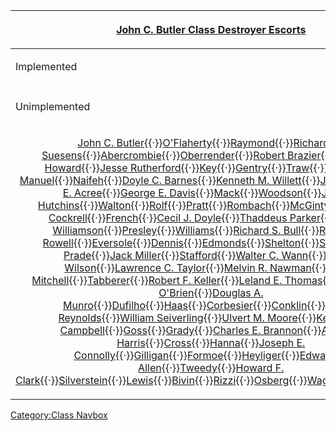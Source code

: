 {| class="mw-collapsible mw-collapsed wikitable" align=center
! [[:Category:John C. Butler Class|John C. Butler Class Destroyer Escorts]]
|-
! Implemented
|-
| align=center | {{ShipLink|Samuel B. Roberts}}
|-
! Unimplemented
|-
| align=center | [[wikipedia:USS John C. Butler (DE-339)|John C. Butler]]{{·}}[[wikipedia:USS O'Flaherty (DE-340)|O'Flaherty]]{{·}}[[wikipedia:USS Raymond (DE-341)|Raymond]]{{·}}[[wikipedia:USS Richard W. Suesens (DE-342)|Richard W. Suesens]]{{·}}[[wikipedia:USS Abercrombie (DE-343)|Abercrombie]]{{·}}[[wikipedia:USS Oberrender (DE-344)|Oberrender]]{{·}}[[wikipedia:USS Robert Brazier (DE-345)|Robert Brazier]]{{·}}[[wikipedia:USS Edwin A. Howard (DE-346)|Edwin A. Howard]]{{·}}[[wikipedia:USS Jesse Rutherford (DE-347)|Jesse Rutherford]]{{·}}[[wikipedia:USS Key (DE-348)|Key]]{{·}}[[wikipedia:USS Gentry (DE-349)|Gentry]]{{·}}[[wikipedia:USS Traw (DE-350)|Traw]]{{·}}[[wikipedia:USS Maurice J. Manuel (DE-351)|Maurice J. Manuel]]{{·}}[[wikipedia:USS Naifeh (DE-352)|Naifeh]]{{·}}[[wikipedia:USS Doyle C. Barnes (DE-353)|Doyle C. Barnes]]{{·}}[[wikipedia:USS Kenneth M. Willett (DE-354)|Kenneth M. Willett]]{{·}}[[wikipedia:USS Jaccard (DE-355)|Jaccard]]{{·}}[[wikipedia:USS Lloyd E. Acree (DE-356)|Lloyd E. Acree]]{{·}}[[wikipedia:USS George E. Davis (DE-357)|George E. Davis]]{{·}}[[wikipedia:USS Mack (DE-358)|Mack]]{{·}}[[wikipedia:USS Woodson (DE-359)|Woodson]]{{·}}[[wikipedia:USS Johnnie Hutchins (DE-360)|Johnnie Hutchins]]{{·}}[[wikipedia:USS Walton (DE-361)|Walton]]{{·}}[[wikipedia:USS Rolf (DE-362)|Rolf]]{{·}}[[wikipedia:USS Pratt (DE-363)|Pratt]]{{·}}[[wikipedia:USS Rombach (DE-364)|Rombach]]{{·}}[[wikipedia:USS McGinty (DE-365)|McGinty]]{{·}}[[wikipedia:USS Alvin C. Cockrell (DE-366)|Alvin C. Cockrell]]{{·}}[[wikipedia:USS French (DE-367)|French]]{{·}}[[wikipedia:USS Cecil J. Doyle (DE-368)|Cecil J. Doyle]]{{·}}[[wikipedia:USS Thaddeus Parker (DE-369)|Thaddeus Parker]]{{·}}[[wikipedia:USS John L. Williamson (DE-370)|John L. Williamson]]{{·}}[[wikipedia:USS Presley (DE-371)|Presley]]{{·}}[[wikipedia:USS Williams (DE-372)|Williams]]{{·}}[[wikipedia:USS Richard S. Bull (DE-402)|Richard S. Bull]]{{·}}[[wikipedia:USS Richard M. Rowell (DE-403)|Richard M. Rowell]]{{·}}[[wikipedia:USS Eversole (DE-404)|Eversole]]{{·}}[[wikipedia:USS Dennis (DE-405)|Dennis]]{{·}}[[wikipedia:USS Edmonds (DE-406)|Edmonds]]{{·}}[[wikipedia:USS Shelton (DE-407)|Shelton]]{{·}}[[wikipedia:USS Straus (DE-408)|Straus]]{{·}}[[wikipedia:USS La Prade (DE-409)|La Prade]]{{·}}[[wikipedia:USS Jack Miller (DE-410)|Jack Miller]]{{·}}[[wikipedia:USS Stafford (DE-411)|Stafford]]{{·}}[[wikipedia:USS Walter C. Wann (DE-412)|Walter C. Wann]]{{·}}[[wikipedia:USS Le Ray Wilson (DE-414)|Le Ray Wilson]]{{·}}[[wikipedia:USS Lawrence C. Taylor (DE-415)|Lawrence C. Taylor]]{{·}}[[wikipedia:USS Melvin R. Nawman (DE-416)|Melvin R. Nawman]]{{·}}[[wikipedia:USS Oliver Mitchell (DE-417)|Oliver Mitchell]]{{·}}[[wikipedia:USS Tabberer (DE-418)|Tabberer]]{{·}}[[wikipedia:USS Robert F. Keller (DE-419)|Robert F. Keller]]{{·}}[[wikipedia:USS Leland E. Thomas (DE-420)|Leland E. Thomas]]{{·}}[[wikipedia:USS Chester T. O'Brien (DE-421)|Chester T. O'Brien]]{{·}}[[wikipedia:USS Douglas A. Munro (DE-422)|Douglas A. Munro]]{{·}}[[wikipedia:USS Dufilho (DE-423)|Dufilho]]{{·}}[[wikipedia:USS Haas (DE-424)|Haas]]{{·}}[[wikipedia:USS Corbesier (DE-438)|Corbesier]]{{·}}[[wikipedia:USS Conklin (DE-439)|Conklin]]{{·}}[[wikipedia:USS McCoy Reynolds (DE-440)|McCoy Reynolds]]{{·}}[[wikipedia:USS William Seiverling (DE-441)|William Seiverling]]{{·}}[[wikipedia:USS Ulvert M. Moore (DE-442)|Ulvert M. Moore]]{{·}}[[wikipedia:USS Kendall C. Campbell (DE-443)|Kendall C. Campbell]]{{·}}[[wikipedia:USS Goss (DE-444)|Goss]]{{·}}[[wikipedia:USS Grady (DE-445)|Grady]]{{·}}[[wikipedia:USS Charles E. Brannon (DE-446)|Charles E. Brannon]]{{·}}[[wikipedia:USS Albert T. Harris (DE-447)|Albert T. Harris]]{{·}}[[wikipedia:USS Cross (DE-448)|Cross]]{{·}}[[wikipedia:USS Hanna (DE-449)|Hanna]]{{·}}[[wikipedia:USS Joseph E. Connolly (DE-450)|Joseph E. Connolly]]{{·}}[[wikipedia:USS Gilligan (DE-508)|Gilligan]]{{·}}[[wikipedia:USS Formoe (DE-509)|Formoe]]{{·}}[[wikipedia:USS Heyliger (DE-510)|Heyliger]]{{·}}[[wikipedia:USS Edward H. Allen (DE-531)|Edward H. Allen]]{{·}}[[wikipedia:USS Tweedy (DE-532)|Tweedy]]{{·}}[[wikipedia:USS Howard F. Clark (DE-533)|Howard F. Clark]]{{·}}[[wikipedia:USS Silverstein (DE-534)|Silverstein]]{{·}}[[wikipedia:USS Lewis (DE-535)|Lewis]]{{·}}[[wikipedia:USS Bivin (DE-536)|Bivin]]{{·}}[[wikipedia:USS Rizzi (DE-537)|Rizzi]]{{·}}[[wikipedia:USS Osberg (DE-538)|Osberg]]{{·}}[[wikipedia:USS Wagner (DE-539)|Wagner]]{{·}}[[wikipedia:USS Vandivier (DER-540)|Vandivier]]
|}<noinclude>[[Category:Class Navbox]]</noinclude>